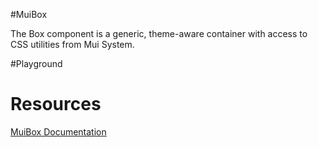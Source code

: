 

<Meta title="Mirage/MuiBox" of={MuiBoxStories} />

#MuiBox

The Box component is a generic, theme-aware container with access to CSS utilities from Mui System.

#Playground

<Canvas of={MuiBoxStories.Playground} />

# Resources

[MuiBox Documentation](https://mui.com/material-ui/api/box/)

